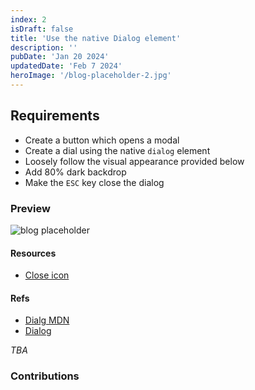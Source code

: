 ```yaml
---
index: 2
isDraft: false
title: 'Use the native Dialog element'
description: ''
pubDate: 'Jan 20 2024'
updatedDate: 'Feb 7 2024'
heroImage: '/blog-placeholder-2.jpg'
---
```



## Requirements
* Create a button which opens a modal
* Create a dial using the native `dialog` element
* Loosely follow the visual appearance provided below
* Add 80% dark backdrop
* <Special /> Make the `ESC` key close the dialog

### Preview
![blog placeholder](/fe-hunger-games/challenge-resources/challenge0-design.png)

#### Resources
* [Close icon](/fe-hunger-games/challenge-resources/close.svg)

#### Refs
* [Dialg MDN](https://developer.mozilla.org/en-US/docs/Web/HTML/Element/dialog)
* [Dialog](https://web.dev/learn/html/dialog)

<Winner>
  <em>TBA</em>
</Winner>

### Contributions
<DocumentPreview content={templateDocument} fileName="template.html" />